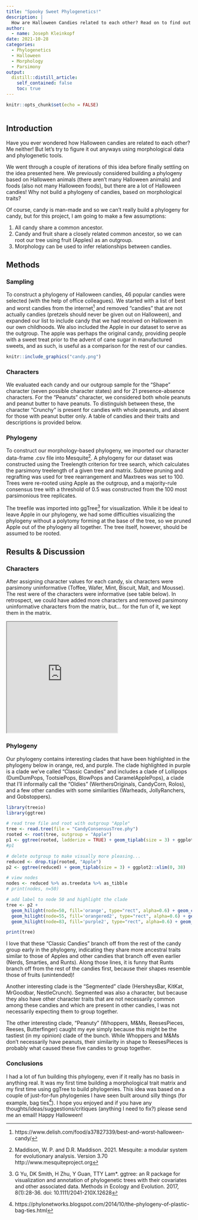 ```yaml
---
title: "Spooky Sweet Phylogenetics!"
description: |
  How are Halloween Candies related to each other? Read on to find out!
author:
  - name: Joseph Kleinkopf
date: 2021-10-28
categories:
  - Phylogenetics
  - Halloween
  - Morphology
  - Parsimony
output:
  distill::distill_article:
    self_contained: false
    toc: true 
---
```



```r
knitr::opts_chunk$set(echo = FALSE)
```

```r

```


## Introduction

Have you ever wondered how Halloween candies are related to each other? Me neither! But let's try to figure it out anyways using morphological data and phylogenetic tools. 

We went through a couple of iterations of this idea before finally settling on the idea presented here. We previously considered building a phylogeny based on Halloween animals (there aren't many Halloween animals) and foods (also not many Halloween foods), but there are a lot of Halloween candies! Why not build a phylogeny of candies, based on morphological traits? 

Of course, candy is man-made and so we can't really build a phylogeny for candy, but for this project, I am going to make a few assumptions:

1. All candy share a common ancestor.
2. Candy and fruit share a closely related common ancestor, so we can root our tree using fruit (Apples) as an outgroup. 
3. Morphology can be used to infer relationships between candies.  

## Methods

### Sampling
To construct a phylogeny of Halloween candies, 46 popular candies were selected (with the help of office colleagues). We started with a list of best and worst candies from the internet^[https://www.delish.com/food/a37827339/best-and-worst-halloween-candy/] and removed “candies” that are not actually candies (pretzels should never be given out on Halloween), and expanded our list to include candy that we had received on Halloween in our own childhoods. We also included the Apple in our dataset to serve as the outgroup. The apple was perhaps the original candy, providing people with a sweet treat prior to the advent of cane sugar in manufactured sweets, and as such, is useful as a comparison for the rest of our candies.

```r
knitr::include_graphics("candy.png")
```

### Characters
We evaluated each candy and our outgroup sample for the “Shape” character (seven possible character states) and for 21 presence-absence characters. For the “Peanuts” character, we considered both whole peanuts and peanut butter to have peanuts. To distinguish between these, the character “Crunchy” is present for candies with whole peanuts, and absent for those with peanut butter only. A table of candies and their traits and descriptions is provided below. 



### Phylogeny
To construct our morphology-based phylogeny, we imported our character data-frame .csv file into Mesquite^[Maddison, W. P. and D.R. Maddison. 2021. Mesquite: a modular system for evolutionary analysis.  Version 3.70  http://www.mesquiteproject.org]. A phylogeny for our dataset was constructed using the Treelength criterion for tree search, which calculates the parsimony treelength of a given tree and matrix. Subtree pruning and regrafting was used for tree rearrangement and Maxtrees was set to 100. Trees were re-rooted using Apple as the outgroup, and a majority-rule consensus tree with a threshold of 0.5 was constructed from the 100 most parsimonious tree replicates.

The treefile was imported into ggTree^[G Yu, DK Smith, H Zhu, Y Guan, TTY Lam*. ggtree: an R package for visualization and annotation of phylogenetic trees with their covariates and other associated data. Methods in Ecology and Evolution. 2017, 8(1):28-36. doi: 10.1111/2041-210X.12628] for visualization. While it be ideal to leave Apple in our phylogeny, we had some difficulties visualizing the phylogeny without a polytomy forming at the base of the tree, so we pruned Apple out of the phylogeny all together. The tree itself, however, should be assumed to be rooted.

## Results & Discussion

### Characters
After assigning character values for each candy, six characters were parsimony uninformative (Toffee, Wafer, Mint, Biscuit, Malt, and Mousse). The rest were of the characters were informative (see table below). In retrospect, we could have added more characters and removed parsimony uninformative characters from the matrix, but... for the fun of it, we kept them in the matrix.

<iframe src="https://docs.google.com/spreadsheets/d/e/2PACX-1vQ4HyQqTnbOzqnv2xWDluFX91mS5X8s98JPb6XsjBsqItfoT9cUhTCEWNlsY_Pdfaivpjsc6zVo2VbR/pubhtml?gid=0&amp;single=true&amp;widget=true&amp;headers=false" height="300"></iframe>



### Phylogeny

Our phylogeny contains interesting clades that have been highlighted in the phylogeny below in orange, red, and purple. The clade highlighted in purple is a clade we've called "Classic Candies" and includes a clade of Lollipops (DumDumPops, TootsiePops, BlowPops and CaramelApplePops), a clade that I'll informally call the "Oldies" (WerthersOriginals, CandyCorn, Rolos), and a few other candies with some similarities (Warheads, JollyRanchers, and Gobstoppers). 

```r
library(treeio)
library(ggtree)

# read tree file and root with outgroup "Apple"
tree <- read.tree(file = "CandyConsensusTree.phy")
rooted <- root(tree, outgroup = "Apple")
p1 <- ggtree(rooted, ladderize = TRUE) + geom_tiplab(size = 3) + ggplot2::xlim(0, 10)
#p1

# delete outgroup to make visually more pleasing...
reduced <- drop.tip(rooted, "Apple")
p2 <- ggtree(reduced) + geom_tiplab(size = 3) + ggplot2::xlim(0, 38)

# view nodes
nodes <- reduced %>% as.treedata %>% as_tibble
# print(nodes, n=50)

# add label to node 50 and highlight the clade
tree <- p2 + 
  geom_hilight(node=50, fill='orange', type="rect", alpha=0.6) + geom_cladelab(node = 50, fontsize=4, barsize=1.5, label= "Segmented", align=TRUE, barcolor='orange', offset=5, offset.text=.5, hjust='center', angle=90) +
  geom_hilight(node=55, fill='orangered2', type="rect", alpha=0.6) + geom_cladelab(node = 55, fontsize=4, barsize=1.5, hjust='center', angle=90, label= "Peanuty", align=TRUE, barcolor='orangered2', offset=5, offset.text=.5) +
  geom_hilight(node=83, fill='purple2', type="rect", alpha=0.6) + geom_cladelab(node = 83, fontsize=4, barsize=1.5, hjust='center', angle=90, label= "Classic Candies", align=TRUE, barcolor='purple2', offset=7, offset.text=.5)

print(tree)
```

I love that these "Classic Candies" branch off from the rest of the candy group early in the phylogeny, indicating they share more ancestral traits similar to those of Apples and other candies that branch off even earlier (Nerds, Smarties, and Runts). Along those lines, it is funny that Runts branch off from the rest of the candies first, because their shapes resemble those of fruits (unintended)! 

Another interesting clade is the "Segmented" clade (HersheysBar, KitKat, MrGoodbar, NestleCrunch). Segmented was also a character, but because they also have other character traits that are not necessarily common among these candies and which are present in other candies, I was not necessarily expecting them to group together.

The other interesting clade, "Peanuty" (Whoppers, M&Ms, ReesesPieces, Reeses, Butterfinger) caught my eye simply because this might be the tastiest (in my opinion) clade of the bunch. While Whoppers and M&Ms don't necessarily have peanuts, their similarity in shape to ReesesPieces is probably what caused these five candies to group together.

### Conclusions

I had a lot of fun building this phylogeny, even if it really has no basis in anything real. It was my first time building a morphological trait matrix and my first time using ggTree to build phylogenies. This idea was based on a couple of just-for-fun phylogenies I have seen built around silly things (for example, bag ties^[https://phylonetworks.blogspot.com/2014/10/the-phylogeny-of-plastic-bag-ties.html]). I hope you enjoyed and if you have any thoughts/ideas/suggestions/critiques (anything I need to fix?) please send me an email! Happy Halloween!




